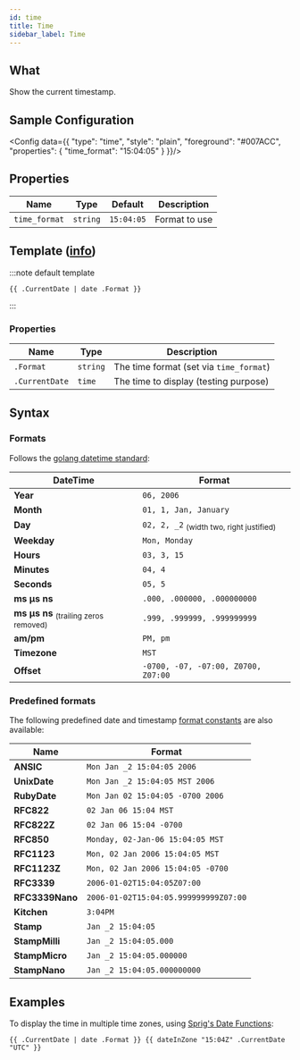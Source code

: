```yaml
---
id: time
title: Time
sidebar_label: Time
---
```


## What

Show the current timestamp.

## Sample Configuration


<Config data={{
  "type": "time",
  "style": "plain",
  "foreground": "#007ACC",
  "properties": {
    "time_format": "15:04:05"
  }
}}/>

## Properties

| Name          | Type     | Default    | Description   |
| ------------- | :------: | :--------: | ------------- |
| `time_format` | `string` | `15:04:05` | Format to use |

## Template ([info][templates])

:::note default template

```template
{{ .CurrentDate | date .Format }}
```

:::

### Properties

| Name           | Type     | Description                             |
| -------------- | -------- | --------------------------------------- |
| `.Format`      | `string` | The time format (set via `time_format`) |
| `.CurrentDate` | `time`   | The time to display (testing purpose)   |

## Syntax

### Formats

Follows the [golang datetime standard][format]:

| DateTime                                         | Format                                              |
| ------------------------------------------------ | --------------------------------------------------- |
| **Year**                                         | `06, 2006`                                          |
| **Month**                                        | `01, 1, Jan, January`                               |
| **Day**                                          | `02, 2, _2` <sub>(width two, right justified)</sub> |
| **Weekday**                                      | `Mon, Monday`                                       |
| **Hours**                                        | `03, 3, 15`                                         |
| **Minutes**                                      | `04, 4`                                             |
| **Seconds**                                      | `05, 5`                                             |
| **ms μs ns**                                     | `.000, .000000, .000000000`                         |
| **ms μs ns** <sub>(trailing zeros removed)</sub> | `.999, .999999, .999999999`                         |
| **am/pm**                                        | `PM, pm`                                            |
| **Timezone**                                     | `MST`                                               |
| **Offset**                                       | `-0700, -07, -07:00, Z0700, Z07:00`                 |



### Predefined formats

The following predefined date and timestamp [format constants][format-constants] are also available:

| Name            | Format                                |
| --------------- | ------------------------------------- |
| **ANSIC**       | `Mon Jan _2 15:04:05 2006`            |
| **UnixDate**    | `Mon Jan _2 15:04:05 MST 2006`        |
| **RubyDate**    | `Mon Jan 02 15:04:05 -0700 2006`      |
| **RFC822**      | `02 Jan 06 15:04 MST`                 |
| **RFC822Z**     | `02 Jan 06 15:04 -0700`               |
| **RFC850**      | `Monday, 02-Jan-06 15:04:05 MST`      |
| **RFC1123**     | `Mon, 02 Jan 2006 15:04:05 MST`       |
| **RFC1123Z**    | `Mon, 02 Jan 2006 15:04:05 -0700`     |
| **RFC3339**     | `2006-01-02T15:04:05Z07:00`           |
| **RFC3339Nano** | `2006-01-02T15:04:05.999999999Z07:00` |
| **Kitchen**     | `3:04PM`                              |
| **Stamp**       | `Jan _2 15:04:05`                     |
| **StampMilli**  | `Jan _2 15:04:05.000`                 |
| **StampMicro**  | `Jan _2 15:04:05.000000`              |
| **StampNano**   | `Jan _2 15:04:05.000000000`           |


## Examples

To display the time in multiple time zones, using [Sprig's Date Functions][sprig-date]:

```text
{{ .CurrentDate | date .Format }} {{ dateInZone "15:04Z" .CurrentDate "UTC" }}
```

[templates]: /docs/configuration/templates
[format]: https://yourbasic.org/golang/format-parse-string-time-date-example/
[format-constants]: https://golang.org/pkg/time/#pkg-constants
[sprig-date]: https://masterminds.github.io/sprig/date.html
